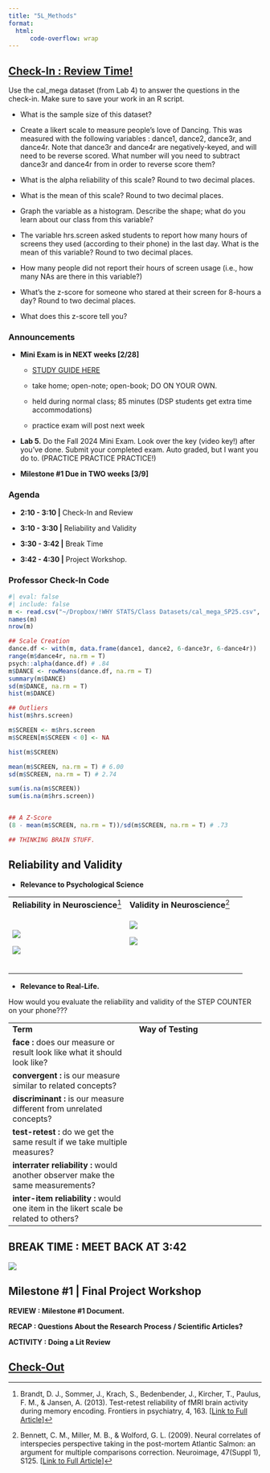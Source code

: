 ```yaml
---
title: "5L_Methods"
format: 
  html:
      code-overflow: wrap
---
```


## [Check-In : Review Time!](https://forms.gle/a4c5quZMgwwyY8Bc8)

Use the cal_mega dataset (from Lab 4) to answer the questions in the check-in. Make sure to save your work in an R script.

-   What is the sample size of this dataset?

-   Create a likert scale to measure people's love of Dancing. This was measured with the following variables : dance1, dance2, dance3r, and dance4r. Note that dance3r and dance4r are negatively-keyed, and will need to be reverse scored. What number will you need to subtract dance3r and dance4r from in order to reverse score them?

-    What is the alpha reliability of this scale? Round to two decimal places.

-   What is the mean of this scale? Round to two decimal places.

-   Graph the variable as a histogram. Describe the shape; what do you learn about our class from this variable?

-   The variable hrs.screen asked students to report how many hours of screens they used (according to their phone) in the last day. What is the mean of this variable? Round to two decimal places.

-   How many people did not report their hours of screen usage (i.e., how many NAs are there in this variable?)

-   What's the z-score for someone who stared at their screen for 8-hours a day? Round to two decimal places.

-   What does this z-score tell you?

### Announcements

-   **Mini Exam is in NEXT weeks \[2/28\]**

    -   [STUDY GUIDE HERE](https://docs.google.com/document/d/1T2kz1AyiAvlWRx4mlNcqkI7NwCHr3Bldl4ryFXwdB2c/edit?usp=sharing)

    -   take home; open-note; open-book; DO ON YOUR OWN.

    -   held during normal class; 85 minutes (DSP students get extra time accommodations)

    -   practice exam will post next week

-   **Lab 5.** Do the Fall 2024 Mini Exam. Look over the key (video key!) after you've done. Submit your completed exam. Auto graded, but I want you do to. (PRACTICE PRACTICE PRACTICE!)

-   **Milestone #1 Due in TWO weeks \[3/9\]**

### Agenda

-   **2:10 - 3:10 \|** Check-In and Review

-   **3:10 - 3:30 \|** Reliability and Validity

-   **3:30 - 3:42 \|** Break Time

-   **3:42 - 4:30 \|** Project Workshop.

### Professor Check-In Code

```r
#| eval: false
#| include: false
m <- read.csv("~/Dropbox/!WHY STATS/Class Datasets/cal_mega_SP25.csv", stringsAsFactors = T)
names(m)
nrow(m)

## Scale Creation
dance.df <- with(m, data.frame(dance1, dance2, 6-dance3r, 6-dance4r))
range(m$dance4r, na.rm = T)
psych::alpha(dance.df) # .84
m$DANCE <- rowMeans(dance.df, na.rm = T)
summary(m$DANCE)
sd(m$DANCE, na.rm = T)
hist(m$DANCE)

## Outliers
hist(m$hrs.screen)

m$SCREEN <- m$hrs.screen
m$SCREEN[m$SCREEN < 0] <- NA

hist(m$SCREEN)

mean(m$SCREEN, na.rm = T) # 6.00
sd(m$SCREEN, na.rm = T) # 2.74

sum(is.na(m$SCREEN))
sum(is.na(m$hrs.screen))


## A Z-Score
(8 - mean(m$SCREEN, na.rm = T))/sd(m$SCREEN, na.rm = T) # .73

## THINKING BRAIN STUFF.
```

## Reliability and Validity

-   **Relevance to Psychological Science**

+-------------------------------------------------------------------------------------------------------------------------------------------------------------------------------------------------------------------------------------------------+-------------------------------------------------------------------------------------------------------------------------------------------------------------------------------------------------------------------------------------------------+
| **Reliability in Neuroscience**[^1]                                                                                                                                                                                                             | **Validity in Neuroscience**[^2]                                                                                                                                                                                                                |
+-------------------------------------------------------------------------------------------------------------------------------------------------------------------------------------------------------------------------------------------------+-------------------------------------------------------------------------------------------------------------------------------------------------------------------------------------------------------------------------------------------------+
| **![](https://lh7-rt.googleusercontent.com/docsz/AD_4nXeTLefCt9zPzX-MyF98cf6k36Rc31EvbAHMBYa-51Hu6gDnkSantlTykj_O9RndtVAo-N8rW0Pyk22h2nmu8CcJPmyk5v7vImUvr09vCgey7sBarI-esWO2Mmg1PMZa3mmwLN-IBNi5ohp-q2IaKKfZP4o?key=twYbZcgNxJdbKGKJjMiFiQ)**  | **![](https://lh7-rt.googleusercontent.com/docsz/AD_4nXei00h9QfmJe_MKZn_Ci_HA0wE8dT482MmTu8SC7Rmp1Wq7E4YfJma0YILCbkozyv2WeYO7bdai0NtDNuBYZAlH03i5vxsKSvGA5BHxqXd6-ISEIDnA-06-KtWWMsn-rzr04H7C-SUuQrLaRcMLAJO5aBCJ?key=twYbZcgNxJdbKGKJjMiFiQ)** |
|                                                                                                                                                                                                                                                 |                                                                                                                                                                                                                                                 |
| **![](https://lh7-rt.googleusercontent.com/docsz/AD_4nXcsuNK0Qy0nESrPBAIZOmJeAwa41RPNebqn77rHCHZ9XCfQahnZujQrQbEvI0woNZ9d0Q_Y3Opx8jNpH1F5dTj92b85fLTQRVLNyPwjarBLr-471Q2SZH4QJX2IKm3wEfJxkv6cQQnfx0D83WbhUDTgQ-69?key=twYbZcgNxJdbKGKJjMiFiQ)** | **![](https://lh7-rt.googleusercontent.com/docsz/AD_4nXcJwESEePEGVGj02kHO2BKu3TnbFDPX7Hbh84XMMqLDNS1RrjxKFdeuYm92RNLlpDK65XQPuEjiOWEVz00eRfn3ZcjlmyTZutORBmAE4sbcPTfgNNP16b9SH95pDxzHF8qrbgBKn3VrSpTg1XiJf8uvGec?key=twYbZcgNxJdbKGKJjMiFiQ)**  |
|                                                                                                                                                                                                                                                 |                                                                                                                                                                                                                                                 |
|                                                                                                                                                                                                                                                 | \                                                                                                                                                                                                                                               |
+-------------------------------------------------------------------------------------------------------------------------------------------------------------------------------------------------------------------------------------------------+-------------------------------------------------------------------------------------------------------------------------------------------------------------------------------------------------------------------------------------------------+

[^1]: Brandt, D. J., Sommer, J., Krach, S., Bedenbender, J., Kircher, T., Paulus, F. M., & Jansen, A. (2013). Test-retest reliability of fMRI brain activity during memory encoding. Frontiers in psychiatry, 4, 163. \[[Link to Full Article](https://www.frontiersin.org/articles/10.3389/fpsyt.2013.00163/full)\]

[^2]: Bennett, C. M., Miller, M. B., & Wolford, G. L. (2009). Neural correlates of interspecies perspective taking in the post-mortem Atlantic Salmon: an argument for multiple comparisons correction. Neuroimage, 47(Suppl 1), S125. \[[Link to Full Article](http://prefrontal.org/files/posters/Bennett-Salmon-2009.pdf)\]

-   **Relevance to Real-Life.**

How would you evaluate the reliability and validity of the STEP COUNTER on your phone???

|  |  |
|----|----|
| **Term** | **Way of Testing** |
| **face :** does our measure or result look like what it should look like? |  |
| **convergent :** is our measure similar to related concepts? |  |
| **discriminant :** is our measure different from unrelated concepts? |  |
| **test-retest :** do we get the same result if we take multiple measures? |  |
| **interrater reliability :** would another observer make the same measurements? |  |
| **inter-item reliability :** would one item in the likert scale be related to others? |  |

## BREAK TIME : MEET BACK AT 3:42

![](images/clipboard-1613162713.png)

## Milestone #1 \| Final Project Workshop

**REVIEW : Milestone #1 Document.**

**RECAP : Questions About the Research Process / Scientific Articles?**

**ACTIVITY : Doing a Lit Review**

## [Check-Out](https://docs.google.com/forms/d/e/1FAIpQLSdl3nqWlDUGVV9ytbhhvF2_C5JWTA7r0Rjn31ltquuv5hDAaw/viewform?usp=sf_link)
